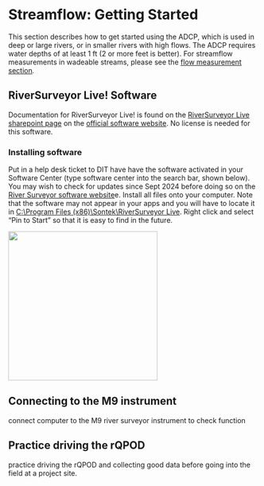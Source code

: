 # Streamflow: Getting Started

This section describes how to get started using the ADCP, which is used in deep or large rivers, or in smaller rivers with high flows. The ADCP requires water depths of at least 1 ft (2 or more feet is better). For streamflow measurements in wadeable streams, please see the [flow measurement section](../flowmmt/index.qmd)*.*

## RiverSurveyor Live! Software

Documentation for RiverSurveyor Live! is found on the [RiverSurveyor Live sharepoint page](https://cawaterboards.sharepoint.com/:f:/r/sites/WB-DWR-UASProgram/Shared%20Documents/01-Equipment/03-Manuals%20%26%20Instructions/Sontek_River_Surveyor_(ADCP)/Software/RiverSurveyorLive%20(stream%20flow)?csf=1&web=1&e=g31Hmm) on the [official software website](https://www.xylem.com/en-us/products--services/software/riversurveyor-live-rsl/). No license is needed for this software.

### Installing software

Put in a help desk ticket to DIT have have the software activated in your Software Center (type software center into the search bar, shown below). You may wish to check for updates since Sept 2024 before doing so on the [River Surveyor software website](https://www.xylem.com/en-us/products--services/software/riversurveyor-live-rsl/)e. Install all files onto your computer. Note that the software may not appear in your apps and you will have to locate it in [C:\\Program Files (x86)\\Sontek\\RiverSurveyor Live]{.underline}. Right click and select "Pin to Start" so that it is easy to find in the future.

![](../images/softwarecenter.png){width="300"}

## Connecting to the M9 instrument

connect computer to the M9 river surveyor instrument to check function

## Practice driving the rQPOD

practice driving the rQPOD and collecting good data before going into the field at a project site.

